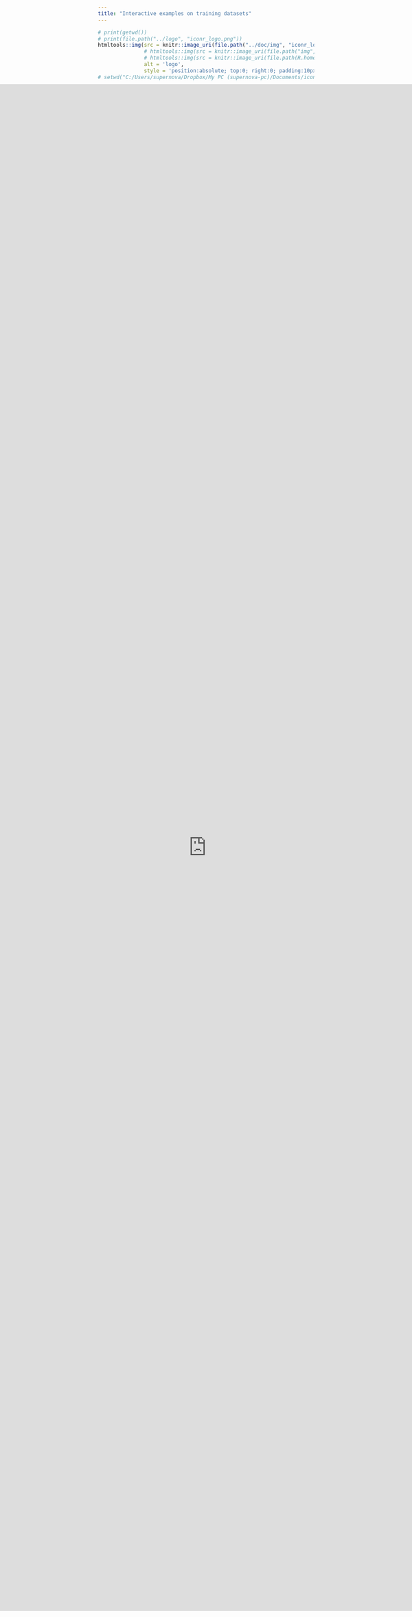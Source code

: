 ```yaml
---
title: "Interactive examples on training datasets"
---
```


```r
# print(getwd())
# print(file.path("../logo", "iconr_logo.png"))
htmltools::img(src = knitr::image_uri(file.path("../doc/img", "iconr_logo.png")),
               # htmltools::img(src = knitr::image_uri(file.path("img", "iconr_logo.png")), 
               # htmltools::img(src = knitr::image_uri(file.path(R.home("doc"), "html", "logo.jpg")), 
               alt = 'logo', 
               style = 'position:absolute; top:0; right:0; padding:10px;')
# setwd("C:/Users/supernova/Dropbox/My PC (supernova-pc)/Documents/iconr/doc/datasets")
```

<style>
.shiny-app-frame {
  position: fixed;
  left: 0;
  top: 250px;
  bottom: 200px;
  right: 0;
}
.shiny-app-frame iframe {
  width: 100%;
  height: 100%;
  border: none;
}
</style>

<div>
  <p>This RShiny app show examples on how to record the GUs and their proximity links with the <b>iconr</b> package 
<a href="https://zoometh.github.io/iconr/reference/plot_dec_grph.html">plot_dec()</a> function</p>
</div>
  
<div class="shiny-app-frame"> 
<iframe src="https://epispat.shinyapps.io/decoration_graph">
</iframe>
</div>
